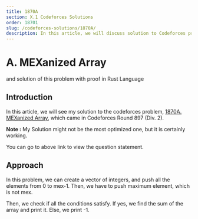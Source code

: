 ```yaml
---
title: 1870A
section: X.1 Codeforces Solutions
order: 18701
slug: /codeforces-solutions/1870A/
description: In this article, we will discuss solution to Codeforces problem 1870A MEXanized Array along with proof.
---
```


# A. MEXanized Array
and solution of this problem with proof in Rust Language

## Introduction

In this article, we will see my solution to the codeforces problem, [1870A. MEXanized Array](https://codeforces.com/contest/1870/problem/A), which came in Codeforces Round 897 (Div. 2).

**Note :** My Solution might not be the most optimized one, but it is certainly working.

You can go to above link to view the question statement.

## Approach

In this problem, we can create a vector of integers, and push all the elements from 0 to mex-1. Then, we have to push maximum element, which is not mex.

Then, we check if all the conditions satisfy. If yes, we find the sum of the array and print it. Else, we print -1.
